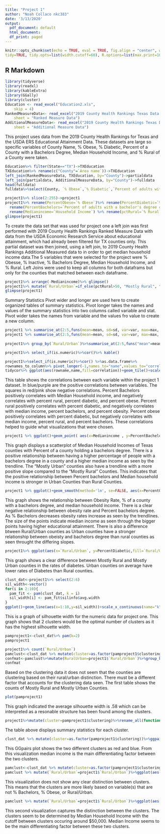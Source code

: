 ```yaml
---
title: "Project 1"
author: "Noah Collaco nkc383"
date: '3/13/2020'
output:
  pdf_document: default
  html_document:
  df_print: paged
---
```


```r
knitr::opts_chunk$set(echo = TRUE, eval = TRUE, fig.align = "center", warning = F, message = F,
tidy=TRUE, tidy.opts=list(width.cutoff=60), R.options=list(max.print=100))
```

## R Markdown


```R
library(tidyverse)
library(readxl)
library(kableExtra)
library(GGally)
library(cluster)
Education <- read_excel("Education2.xls", 
    skip = 4)
RankedMeasureData<- read_excel("2019 County Health Rankings Texas Data - v1_0.xls", 
    sheet = "Ranked Measure Data")
AdditionalMeasureData<- read_excel("2019 County Health Rankings Texas Data - v1_0.xls", 
    sheet = "Additional Measure Data")


```
  This project uses data from the 2019 County Health Rankings for Texas and the USDA ERS Educational Attainment Data. These datasets are large so specific variables of County Name, % Obese, % Diabetic, Percent of a County with a Bachelors Degree, Median Household Income, and % Rural of a County were taken. 
```r

Education%>% filter(State=="TX")->TXEducation
TXEducation%>% rename(c("County"=`Area name`))->TXEducation
left_join(RankedMeasureData, TXEducation, by="County")->partialdata
left_join(partialdata, AdditionalMeasureData, by="County")->fulldata
head(fulldata)
fulldata%>%select(County, `% Obese`,`% Diabetic`,`Percent of adults with a bachelor's degree or higher, 2014-18` , `Household Income`, `% Rural`)->project1

project1%>% slice(2:255)->project1
project1%>% rename(PercentObese=`% Obese`)%>% rename(PercentDiabetic=`% Diabetic`)%>%
  rename(PercentBachelors=`Percent of adults with a bachelor's degree or higher, 2014-18`)%>%
  rename(Medianincome=`Household Income`) %>% rename(pctRural=`% Rural`)->project1
glimpse(project1)
```
To create the data set that was used for project one a left join was first performed with 2019 County Health Rankings Ranked Measure Data with data from the USDA Economic Research Service about educational attainment, which had already been filtered for TX counties only. This partial dataset was then joined, using a left join, to 2019 County Health Rankings Additional Measured data to in order to get median household income data.The 5 variables that were selected for the project were % Obesse, % Inactive, % Bachelors Degree, Median Household Income, and % Rural. Left Joins were used to keep all columns for both dataframs but only for the counties that matched between each dataframe. 


```R
project1%>% arrange(-Medianincome)%>% glimpse()
project1%>% mutate(`Rural/Urban`=if_else(pctRural>50, "Mostly Rural", "Mostly Urban"))->project1
glimpse(project1)

```

Summary Statistics 
Pivot wider and longer are used here to create organized tables of summary statistics. Pivot longer takes the names and values of the summary statistics into two columns called variable and stat. Pivot wider takes the names from variable and the values fro value to create a new column. 
```R
project1 %>% summarise_at(2:5,funs(mean=mean, sd=sd, var=var, max=max, min=min))
project1 %>% summarise_at(2:5,funs(mean=mean, sd=sd, var=var, max=max, min=min))%>% pivot_longer(contains("_"))%>%separate(name,sep="_",into=c("variable","Stat"))%>% pivot_wider(names_from = "variable",values_from="value")%>%arrange(Stat)%>% kable()
                         
project1%>% group_by(`Rural/Urban`)%>%summarise_at(2:5,funs("mean"=mean, "sd"=sd, "var"=var, "max"=max, "min"=min))%>% pivot_longer(contains("_"))%>%separate(name,sep="_",into=c("variable","Stat"))%>% pivot_wider(names_from = "variable",values_from="value")%>%arrange(Stat)%>% kable()

project1%>% select_if(is.numeric)%>%cor()%>% kable()


```

```R
project1%>%select_if(is.numeric)%>%cor() %>%as.data.frame%>%
rownames_to_column%>% pivot_longer(-1,names_to="name",values_to="correlation")->tidycor
tidycor%>% ggplot(aes(rowname,name,fill=correlation))+geom_tile()+scale_fill_gradient2(low="red",high="blue")+ geom_text(aes(label=round(correlation,2)),color = "black", size = 4)+ theme(axis.text.x = element_text(angle = 90, hjust = 1))+ coord_fixed()+ ggtitle("Correlation Matrix for TX County Data")
```
  
This table shows the correlations between each variable within the project 1 dataset. In blue/purple are the positive correlations between variables. The squares in red/pink show negative correlations. Percent Bachelors positively correlates with Median Household income, and negatively correlates with percent rural, percent diabetic, and percent obese. Percent rural positively correlates with percent diabetic, and negatively correlates with median income, percent bachelors, and percent obesity. Percent obese positively correlates with percent diabetic, but negatively correlates with median income, percent rural, and percent bachelors. These correlations helped to guide what visualizations that were chosen. 

```R
project1 %>% ggplot()+geom_point( aes(x=Medianincome , y=PercentBachelors,color=`Rural/Urban`, ))+scale_x_continuous()+geom_smooth(method='lm', se=FALSE, aes(x=Medianincome , y=PercentBachelors,color=`Rural/Urban`)) +ggtitle("Percent Bachelors vs Median Income in Texas Counties") +scale_x_continuous(labels=scales::dollar)+xlab("Median Household Income")+ylab("% of County with Bachelors Degree")+scale_y_continuous(breaks=seq(0, 50, 10))+scale_color_brewer(palette = "Set1")

```
  This graph displays a scatterplot of Median Household Incomes of Texas counties with Percent of a county holding a bachelors degree. There is a positive relationship between having a higher percentage of people with a bachelors degree in a county and a higher median income as seen by the trendline. The "Mostly Urban" counties also have a trendline with a more positive slope compared to the "Mostly Rural" Counties. This indicates that the positive relationship between Percent bachelors and Median household income is stronger in Urban Counties than Rural Counties. 

```R
project1 %>% ggplot()+geom_smooth(method='lm', se=FALSE, aes(x=PercentObese , y=PercentBachelors,color=`Rural/Urban`))+geom_point( aes(x=PercentObese , y=PercentBachelors ,color=`Rural/Urban`, size=Medianincome))+scale_x_continuous() +ggtitle("Percent Bachelors vs Obesity Rate in Texas Counties") +xlab("Obesity Rate (%)")+ylab("% of County with Bachelors Degree")+scale_color_brewer(palette = "Paired")

```
  This graph shows the relationship between Obesity Rate, % of a county with a bachelors degree, and median household income. There is a clear negative relationship between obesity rate and Percent bachelors degree. As % Bachelors decreases obesity rates increase as seen by the trendlines. The size of the points indicate miedian income as seen through the bigger points having higher educational attainment. There is also a difference btween Rural/Urban counties as Urban counties have a stronger relationship between obeisty and bachelors degree than rural counties as seen throught the differing slopes. 

```R

project1%>% ggplot(aes(x=`Rural/Urban`, y=PercentDiabetic,fill=`Rural/Urban`))+geom_bar(stat = "summary",fun.y="mean", width = .7)+geom_errorbar(stat="summary", width=.5)+theme(legend.position = "none") +ggtitle("Mean Diabetic Percentage in Rural vs Urban Counties") +scale_fill_brewer(palette="Set1")

```
  This graph shows a clear difference between Mostly Rural and Mostly Urban counties in the rates of diabetes. Urban counties on average have lower rates of Diabetes than Rural counties. 

```R

clust_dat<-project1%>% select(2:6)
sil_width<-vector()
for(i in 2:10){    
  pam_fit <- pam(clust_dat, k = i)    
  sil_width[i] <- pam_fit$silinfo$avg.width  
}
ggplot()+geom_line(aes(x=1:10,y=sil_width))+scale_x_continuous(name="k",breaks=1:10) +ggtitle("Silhouette Width vs Number of Clusters")
```
  This is a graph of silhouette width for the numeric data for project one. This graph shows that 2 clusters would be the optimal number of clusters as it has the highest silhouette width.
```R
pamproject1<-clust_dat%>% pam(k=2)
pamproject1
```
```R
project1%>% count(`Rural/Urban`)
pamclust<-clust_dat %>% mutate(cluster=as.factor(pamproject1$clustering))
confmat<-pamclust%>%mutate(RuralUrban=project1$`Rural/Urban`)%>%group_by(RuralUrban)%>%count(cluster)%>% pivot_wider(names_from="cluster",values_from="n",values_fill = list('n'=0))
confmat

```
  Based on the clustering data it does not seem that the counties are clustering based on their rural/urban distinction. There must be a different factor that accounts for the clustering data seen. The first table shows the counts of Mostly Rural and Mostly Urban Counties.
```R
plot(pamproject1)
```
  This graph indicated the average silhouette width is .58 which can be interpreted as a resonable structure has been found among the clusters. 
```R
project1%>%mutate(cluster=pamproject1$clustering)%>%rename_all(function(x)sub("_", ".", x))%>%select_if(is.numeric)%>% group_by(cluster)%>%mutate(n=n())%>%group_by(cluster,n)%>% summarize_all( .funs = list("mean"=mean,"median"=median,"sd"=sd),na.rm=T)%>% pivot_longer(contains("_"))%>%separate(name,sep="_",into=c("variable","stat"))%>% pivot_wider(names_from = "variable",values_from="value")%>%arrange(stat)%>% kable()
```
The table above displays summary statistics for each cluster. 
```R
clust_dat %>% mutate(cluster=as.factor(pamproject1$clustering))%>%ggpairs(columns=1:5, aes(color=cluster))

```
This GGpairs plot shows the two different clusters as red and blue. From this visualization median income is the main differentiating factor between the two clusters. 
```R
pamclust<-clust_dat %>% mutate(cluster=as.factor(pamproject1$clustering))
pamclust %>% mutate(`Rural/Urban`=project1$`Rural/Urban`)%>%ggplot(aes(PercentObese,PercentBachelors,color=`Rural/Urban`, shape=cluster)) + geom_point() +scale_color_brewer(palette = "Set1")+ ggtitle("Percent Bachelors vs Obesity with Cluster Data")+ylab("% of County with Bachelors Degree")+xlab("Obesity Rate (%)")
```
  This visualization does not show any clear distinction between clusters. This means that the clusters are more likely based on variable(s) that are not % Bachelors, % Obese, or Rural/Urban.
```R
pamclust %>% mutate(`Rural/Urban`=project1$`Rural/Urban`)%>%ggplot(aes(PercentBachelors,Medianincome,color=`Rural/Urban`, shape=cluster)) + geom_point() +scale_color_brewer(palette = "Set1")+ ggtitle("Percent Bachelors vs Median Income with Cluster Data")+scale_y_continuous(breaks=seq(20000, 100000, 10000),labels=scales::dollar)+geom_abline(slope=1, intercept = 50000)+xlab("% of County with Bachelors Degree")+ylab("Median Household Income")
```

  This second visualization captures the distinction between the clusters. The clusters seem to be determined by Median Household Income with the cutoff between clusters occuring around $50,000. Median Income seems to be the main differentiating factor between these two clusters. 



